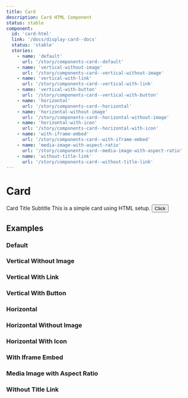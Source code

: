 ```yaml
---
title: Card
description: Card HTML Component
status: stable
component:
  id: 'card-html'
  link: '/docs/display-card--docs'
  status: 'stable'
  stories:
    - name: 'default'
      url: '/story/components-card--default'
    - name: 'vertical-without-image'
      url: '/story/components-card--vertical-without-image'
    - name: 'vertical-with-link'
      url: '/story/components-card--vertical-with-link'
    - name: 'vertical-with-button'
      url: '/story/components-card--vertical-with-button'
    - name: 'horizontal'
      url: '/story/components-card--horizontal'
    - name: 'horizontal-without-image'
      url: '/story/components-card--horizontal-without-image'
    - name: 'horizontal-with-icon'
      url: '/story/components-card--horizontal-with-icon'
    - name: 'with-iframe-embed'
      url: '/story/components-card--with-iframe-embed'
    - name: 'media-image-with-aspect-ratio'
      url: '/story/components-card--media-image-with-aspect-ratio'
    - name: 'without-title-link'
      url: '/story/components-card--without-title-link'
---
```


# Card

<Section current="html">

<ComponentPreview>
  <Card type="vertical">
    <CardMedia
      media={{
        type: 'image',
        config: {
          src: 'https://placeholderjs.com/400x300',
          alt: 'Card image',
        },
      }}
    />
    <CardContainer>
      <CardHeader>
        <CardTitle>
          <Link href="#">Card Title</Link>
        </CardTitle>
        <CardSubtitle>Subtitle</CardSubtitle>
        <CardTag text="New" type="info" />
      </CardHeader>
      <CardDescription>This is a simple card using HTML setup.</CardDescription>
      <CardAction>
        <Button variant="secondary">Click</Button>
      </CardAction>
    </CardContainer>
  </Card>
</ComponentPreview>

## Examples

### Default

<StorybookFrame
  heightClassName="h-[356px]"
  componentId="card-html"
  story="default"
/>

### Vertical Without Image

<StorybookFrame
  heightClassName="h-[356px]"
  componentId="card-html"
  story="vertical-without-image"
/>

### Vertical With Link

<StorybookFrame
  heightClassName="h-[630px]"
  componentId="card-html"
  story="vertical-with-link"
/>

### Vertical With Button

<StorybookFrame
  heightClassName="h-[640px]"
  componentId="card-html"
  story="vertical-with-button"
/>

### Horizontal

<StorybookFrame
  heightClassName="h-[356px]"
  componentId="card-html"
  story="horizontal"
/>

### Horizontal Without Image

<StorybookFrame
  heightClassName="h-[356px]"
  componentId="card-html"
  story="horizontal-without-image"
/>

### Horizontal With Icon

<StorybookFrame
  heightClassName="h-[356px]"
  componentId="card-html"
  story="horizontal-with-icon"
/>

### With Iframe Embed

<StorybookFrame
  heightClassName="h-[400px]"
  componentId="card-html"
  story="with-iframe-embed"
/>

### Media Image with Aspect Ratio

<StorybookFrame
  heightClassName="h-[356px]"
  componentId="card-html"
  story="media-image-with-aspect-ratio"
/>

### Without Title Link

<StorybookFrame
  heightClassName="h-[356px]"
  componentId="card-html"
  story="without-title-link"
/>

</Section>
